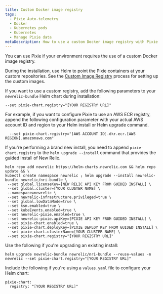 ```yaml
---
title: Custom Docker image registry
tags:
  - Pixie Auto-telemetry
  - Docker
  - Kubernetes pods
  - Kubernetes
  - Manage Pixie data
metaDescription: How to use a custom Docker image registry with Pixie
---
```


You can use Pixie if your environment requires the use of a custom Docker image registry.

During the installation, use Helm to point the Pixie containers at your custom repositories. See the [Custom Image Registry](https://docs.pixielabs.ai/reference/admin/deploy-options/#custom-image-registry) process for setting up the custom images.

If you want to use a custom registry, add the following parameters to your `newrelic-bundle` Helm chart during installation:

  ```
  --set pixie-chart.registry="[YOUR REGISTRY URL]"
  ```

For example, if you want to configure Pixie to use an AWS ECR registry, append the following configuration parameter with your actual AWS account ID and region to your Helm install or Helm upgrade command.

```
  --set pixie-chart.registry="[AWS ACCOUNT ID].dkr.ecr.[AWS REGION].amazonaws.com"
```

If you're performing a brand new install, you need to append `pixie-chart.registry` to the `helm upgrade --install` command that provides the guided install of New Relic.

```
helm repo add newrelic https://helm-charts.newrelic.com && helm repo update && \
kubectl create namespace newrelic ; helm upgrade --install newrelic-bundle newrelic/nri-bundle \
 --set global.licenseKey=[NEW RELIC API KEY FROM GUIDED INSTALL] \
 --set global.cluster=[YOUR CLUSTER NAME] \
 --namespace=newrelic \
 --set newrelic-infrastructure.privileged=true \
 --set global.lowDataMode=true \
 --set ksm.enabled=true \
 --set kubeEvents.enabled=true \
 --set newrelic-pixie.enabled=true \
 --set newrelic-pixie.apiKey=[PIXIE API KEY FROM GUIDED INSTALL] \
 --set pixie-chart.enabled=true \
 --set pixie-chart.deployKey=[PIXIE DEPLOY KEY FROM GUIDED INSTALL] \
 --set pixie-chart.clusterName=[YOUR CLUSTER NAME] \
 --set pixie-chart.registry="[YOUR REGISTRY URL]"
 ```

Use the following if you're upgrading an existing install:

```
helm upgrade newrelic-bundle newrelic/nri-bundle --reuse-values -n newrelic --set pixie-chart.registry="[YOUR REGISTRY URL]"
```

Include the following if you're using a `values.yaml` file to configure your Helm chart:

```
pixie-chart:
  registry: "[YOUR REGISTRY URL]"
```